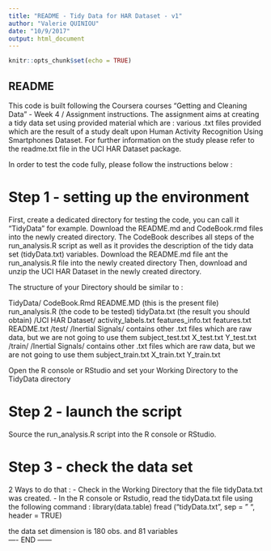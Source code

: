 ```yaml
---
title: "README - Tidy Data for HAR Dataset - v1"
author: "Valerie QUINIOU"
date: "10/9/2017"
output: html_document
---
```


```r
knitr::opts_chunk$set(echo = TRUE)
```

## README
This code is built following the Coursera courses "Getting and Cleaning Data" - Week 4 / Assignment instructions.
The assignment aims at creating a tidy data set using provided material which are :
various .txt files provided which are the result of a study dealt upon Human Activity Recognition Using Smartphones Dataset. For further information on the study please refer to the readme.txt file in the UCI HAR Dataset package.

In order to test the code fully, please follow the instructions below : 

# Step 1 - setting up the environment
First, create a dedicated directory for testing the code, you can call it "TidyData" for example.
Download the README.md and CodeBook.rmd files into the newly created directory. The CodeBook describes all steps of the run_analysis.R script as well as it provides the description of the tidy data set (tidyData.txt) variables.
Download the README.md file ant the run_analysis.R file into the newly created directory
Then, download and unzip the UCI HAR Dataset in the newly created directory.

The structure of your Directory should be similar to : 

TidyData/
        CodeBook.Rmd
        README.MD (this is the present file)
        run_analysis.R (the code to be tested)
        tidyData.txt (the result you should obtain)
        /UCI HAR Dataset/
                activity_labels.txt
                features_info.txt
                features.txt
                README.txt
                /test/
                        /Inertial Signals/
                                contains other .txt files which are raw data, but we are not going to use them
                        subject_test.txt
                        X_test.txt
                        Y_test.txt
                /train/
                        /Inertial Signals/
                                contains other .txt files which are raw data, but we are not going to use them
                        subject_train.txt
                        X_train.txt
                        Y_train.txt
                
Open the R console or RStudio and set your Working Directory to the TidyData directory

# Step 2 - launch the script
Source the run_analysis.R script into the R console or RStudio.

# Step 3 - check the data set
2 Ways to do that : 
- Check in the Working Directory that the file tidyData.txt was created.
- In the R console or Rstudio, read the tidyData.txt file using the following command : 
        library(data.table)
        fread ("tidyData.txt", sep = " ", header = TRUE)
        
the data set dimension is 180 obs. and 81 variables   
---- END ------
        

